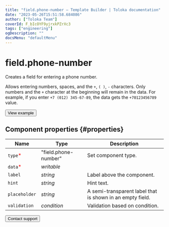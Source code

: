 ```yaml
---
title: "field.phone-number — Template Builder | Toloka documentation"
date: "2023-05-26T15:51:58.684086"
author: ["Toloka Team"]
coverId: F_bIcOYF9yjrxkPZrXc3
tags: ["engineering"]
ogDescription: ""
docsMenu: "defaultMenu"
---
```



# field.phone-number

Creates a field for entering a phone number.

Allows entering numbers, spaces, and the `+`, `( )`, `-` characters. Only numbers and the `+` character at the beginning will remain in the data. For example, if you enter `+7 (012) 345-67-89`, the data gets the `+70123456789` value.

<Button themeColor="light" view="default" size="l" type="link" url="https://ya.cc/t/_hp-34Gj3twiJS">View example</Button>

## Component properties {#properties}

**Name** | **Type** | **Description**
----- | ----- | -----
`type`<span style="color: red">\*</span> | "field.phone-number" | Set component type.
`data`<span style="color: red">\*</span> | _writable_ | <TolokaTbSourceDataWithValues/>
`label` | _string_ | Label above the component.
`hint` | _string_ | Hint text.
`placeholder` | _string_ | A semi-transparent label that is shown in an empty field.
`validation` | _condition_ | Validation based on condition.

<Button themeColor="light" view="default" size="l" type="link" url="/docs/guide/troubleshooting/support?form-source=template-builder-reference-field-phone-number">Contact support</Button>